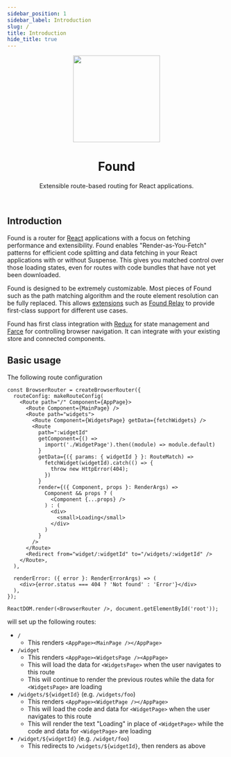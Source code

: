 ```yaml
---
sidebar_position: 1
sidebar_label: Introduction
slug: /
title: Introduction
hide_title: true
---
```


<div align="center">
<img src="https://4Catalyzer.github.io/found/img/f-logo-empty.svg" width="200"/>
<h1>Found</h1>
<p>
  Extensible route-based routing for React applications.
</p>
<br/>

</div>

## Introduction

Found is a router for [React](https://reactjs.org/) applications with a focus on fetching performance and extensibility.
Found enables "Render-as-You-Fetch" patterns for efficient code splitting and data fetching in your React applications with or without Suspense.
This gives you matched control over those loading states, even for routes with code bundles that have not yet been downloaded.

Found is designed to be extremely customizable.
Most pieces of Found such as the path matching algorithm and the route element resolution can be fully replaced.
This allows [extensions](/advanced/further-reading) such as [Found Relay](https://github.com/4Catalyzer/found-relay) to
provide first-class support for different use cases.

Found has first class integration with [Redux](https://redux.js.org/) for state management and [Farce](https://github.com/4Catalyzer/farce) for
controlling browser navigation. It can integrate with your existing store and connected components.

## Basic usage

The following route configuration

```tsx
const BrowserRouter = createBrowserRouter({
  routeConfig: makeRouteConfig(
    <Route path="/" Component={AppPage}>
      <Route Component={MainPage} />
      <Route path="widgets">
        <Route Component={WidgetsPage} getData={fetchWidgets} />
        <Route
          path=":widgetId"
          getComponent={() =>
            import('./WidgetPage').then((module) => module.default)
          }
          getData={({ params: { widgetId } }: RouteMatch) =>
            fetchWidget(widgetId).catch(() => {
              throw new HttpError(404);
            })
          }
          render={({ Component, props }: RenderArgs) =>
            Component && props ? (
              <Component {...props} />
            ) : (
              <div>
                <small>Loading</small>
              </div>
            )
          }
        />
      </Route>
      <Redirect from="widget/:widgetId" to="/widgets/:widgetId" />
    </Route>,
  ),

  renderError: ({ error }: RenderErrorArgs) => (
    <div>{error.status === 404 ? 'Not found' : 'Error'}</div>
  ),
});

ReactDOM.render(<BrowserRouter />, document.getElementById('root'));
```

will set up the following routes:

- `/`
  - This renders `<AppPage><MainPage /></AppPage>`
- `/widget`
  - This renders `<AppPage><WidgetsPage /><AppPage>`
  - This will load the data for `<WidgetsPage>` when the user navigates to this route
  - This will continue to render the previous routes while the data for `<WidgetsPage>` are loading
- `/widgets/${widgetId}` (e.g. `/widgets/foo`)
  - This renders `<AppPage><WidgetPage /></AppPage>`
  - This will load the code and data for `<WidgetPage>` when the user navigates to this route
  - This will render the text "Loading" in place of `<WidgetPage>` while the code and data for `<WidgetPage>` are loading
- `/widget/${widgetId}` (e.g. `/widget/foo`)
  - This redirects to `/widgets/${widgetId}`, then renders as above
